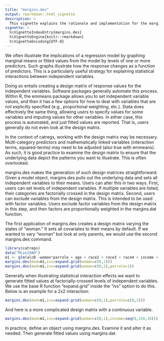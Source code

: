 ```yaml
---
title: "margins.des"
output: rmarkdown::html_vignette
description: >
  This vignette explains the rationale and implementation for the margins.des function.
vignette: >
  %\VignetteIndexEntry{margins.des}
  %\VignetteEngine{knitr::rmarkdown}
  %\VignetteEncoding{UTF-8}
---
```


We often illustrate the implications of a regression model by graphing marginal means or fitted values from the model by levels of one or more predictors. Such graphs illustrate how the response changes as a function of predictors. This is a particularly useful strategy for explaining statistical interactions between independent variables. 

Doing so entails creating a design matrix of response values for the independent variables. Software packages generally automate this process. Within R, the emmeans package allows you to set independent variable values, and then it has a few options for how to deal with variables that are not explicitly specified (e.g., proportional weighting, etc.). Stata does effectively the same thing, allowing users to specify values for some variables and imputing values for other variables. In either case, this process is automated, and just fitted values are reported. That is, users generally do not even look at the design matrix. 

In the context of catregs, working with the design matrix may be necessary. Multi-category predictors and mathematically linked variables (interaction terms, squared-terms) may need to be adjusted (also true with emmeans). As such, it is good practice to examine the design matrix to ensure that the underlying data depict the patterns you want to illustrate. This is often overlooked. 

margins.des makes the generation of such design matrices straightforward. Given a model object, margins.des pulls out the underlying data and sets all independent variables to their means. Users can alter this in two ways. First, users can set levels of independent variables. If multiple variables are listed, their categories are factorially crossed in the design matrix. Second, users can exclude variables from the design matrix. This is intended to be used with factor variables. Users exclude factor variables from the design matrix in this step, and then factors are proportionally weighted in the margins.dat function. 


The first application of margins.des creates a design matrix varying the states of "woman." It sets all covariates to their means by default. If we wanted to vary "woman" but look at only parents, we would use the second margins.des command.
```r
library(catregs)
data("Mize19AH")
m1 <- glm(alcB ~woman*parrole + age + race2 + race3 + race4 + income + ed1 + ed2 + ed3 + ed4,family="binomial",data=Mize19AH)
margins.des(mod=m1,ivs=expand.grid(woman=c(0,1)))
margins.des(mod=m1,ivs=expand.grid(woman=c(0,1),parrole=1))
```

Generally when illustrating statistical interaction effects we want to generate fitted values at factorially-crossed levels of independent variables. We use the base R function "expand.grid" inside the "ivs" option to do this. Below is an example for a 2x2 interaction:

```r
margins.des(mod=m1,ivs=expand.grid(woman=c(0,1),parrole=c(0,1)))

```

And here is a more complicated design matrix with a continuous variable. 
```r
margins.des(mod=m1,ivs=expand.grid(woman=c(0,1),income=seq(0,150,10)))
```


In practice, define an object using margins.des. Examine it and alter it as needed. Then generate fitted values using margins.dat.




